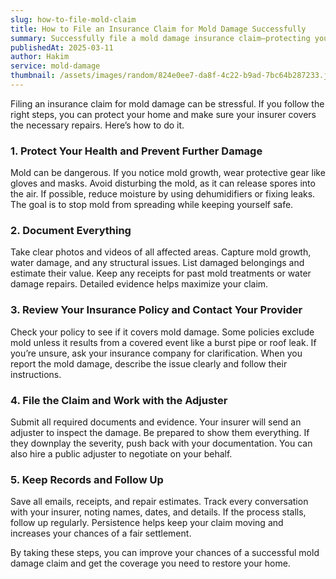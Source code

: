```yaml
---
slug: how-to-file-mold-claim
title: How to File an Insurance Claim for Mold Damage Successfully
summary: Successfully file a mold damage insurance claim—protecting your health, documenting the damage, understanding your policy, filing the claim, and following up to ensure a fair payout.
publishedAt: 2025-03-11
author: Hakim
service: mold-damage
thumbnail: /assets/images/random/824e0ee7-da8f-4c22-b9ad-7bc64b287233.jpeg
---
```


Filing an insurance claim for mold damage can be stressful. If you follow the right steps, you can protect your home and make sure your insurer covers the necessary repairs. Here’s how to do it.

### 1. Protect Your Health and Prevent Further Damage

Mold can be dangerous. If you notice mold growth, wear protective gear like gloves and masks. Avoid disturbing the mold, as it can release spores into the air. If possible, reduce moisture by using dehumidifiers or fixing leaks. The goal is to stop mold from spreading while keeping yourself safe.

### 2. Document Everything

Take clear photos and videos of all affected areas. Capture mold growth, water damage, and any structural issues. List damaged belongings and estimate their value. Keep any receipts for past mold treatments or water damage repairs. Detailed evidence helps maximize your claim.

### 3. Review Your Insurance Policy and Contact Your Provider

Check your policy to see if it covers mold damage. Some policies exclude mold unless it results from a covered event like a burst pipe or roof leak. If you’re unsure, ask your insurance company for clarification. When you report the mold damage, describe the issue clearly and follow their instructions.

### 4. File the Claim and Work with the Adjuster

Submit all required documents and evidence. Your insurer will send an adjuster to inspect the damage. Be prepared to show them everything. If they downplay the severity, push back with your documentation. You can also hire a public adjuster to negotiate on your behalf.

### 5. Keep Records and Follow Up

Save all emails, receipts, and repair estimates. Track every conversation with your insurer, noting names, dates, and details. If the process stalls, follow up regularly. Persistence helps keep your claim moving and increases your chances of a fair settlement.

By taking these steps, you can improve your chances of a successful mold damage claim and get the coverage you need to restore your home.
